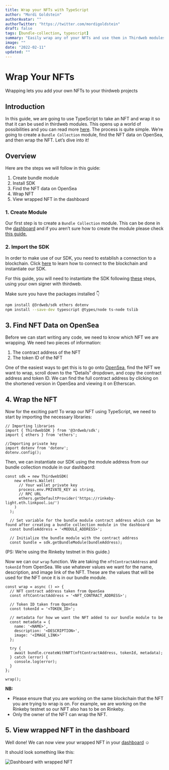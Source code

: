 ```yaml
---
title: Wrap your NFTs with TypeScript
author: "Mordi Goldstein"
authorAvatar: ""
authorTwitter: "https://twitter.com/mordigoldstein"
draft: false
tags: [bundle-collection, typescript]
summary: "Easily wrap any of your NFTs and use them in Thirdweb modules"
image: ""
date: "2022-02-11"
updated: ""
---
```


# Wrap Your NFTs

Wrapping lets you add your own NFTs to your thirdweb projects

## Introduction

In this guide, we are going to use TypeScript to take an NFT and wrap it so that it can be used in thirdweb modules. This opens up a world of possibilities and you can read more [here](https://discord.com/channels/834227967404146718/902296761840853012/926253742939062273).  The process is quite simple. We’re going to create a `Bundle Collection` module, find the NFT data on OpenSea, and then wrap the NFT. Let’s dive into it!

## Overview

Here are the steps we will follow in this guide:

1. Create bundle module
2. Install SDK
3. Find the NFT data on OpenSea
4. Wrap NFT
5. View wrapped NFT in the dashboard

### 1. Create Module

Our first step is to create a `Bundle Collection` module. This can be done in the [dashboard](/dashboard) and if you aren’t sure how to create the module please check [this guide.](/portal/learn/introduction) 

### 2. Import the SDK

In order to make use of our SDK, you need to establish a connection to a blockchain.
Click [here](/learn/connect-to-blockchain) to learn how to connect to the blockchain and instantiate our SDK.

For this guide, you will need to instantiate the SDK following [these](/learn/connect-to-blockchain#using-your-own-signer-with-thirdweb) steps, using your own signer with thirdweb.

Make sure you have the packages installed 👇
```bash
npm install @3rdweb/sdk ethers dotenv
npm install --save-dev typescript @types/node ts-node tslib
```

## 3. Find NFT Data on OpenSea

Before we can start writing any code, we need to know which NFT we are wrapping. We need two pieces of information:

1. The contract address of the NFT
2. The token ID of the NFT

One of the easiest ways to get this is to go onto [OpenSea](https://opensea.io/), find the NFT we want to wrap, scroll down to the “Details” dropdown, and copy the contract address and token ID. We can find the full contract address by clicking on the shortened version in OpenSea and viewing it on Etherscan. 

## 4. Wrap the NFT

Now for the exciting part! To wrap our NFT using TypeScript, we need to start by importing the necessary libraries:

```tsx
// Importing libraries
import { ThirdwebSDK } from '@3rdweb/sdk';
import { ethers } from 'ethers';

//Importing private key
import dotenv from 'dotenv';
dotenv.config();
```

Then, we can instantiate our SDK using the module address from our bundle collection module in our dashbaord:

```tsx
const sdk = new ThirdwebSDK(
    new ethers.Wallet(
      // Your wallet private key
      process.env.PRIVATE_KEY as string,
      // RPC URL
      ethers.getDefaultProvider('https://rinkeby-light.eth.linkpool.io/')
    )
  );
  
  // Set variable for the bundle module contract address which can be found after creating a bundle collection module in the dashboard
  const bundleAddress = '<MODULE_ADDRESS>';
  
  // Initialize the bundle module with the contract address
  const bundle = sdk.getBundleModule(bundleAddress);
```

(PS: We’re using the Rinkeby testnet in this guide.)

Now we can our `wrap` function. We are taking the `nftContractAddress` and `tokenId` from OpenSea. We use whatever values we want for the name, description, and image link of the NFT. These are the values that will be used for the NFT once it is in our bundle module. 

```tsx
const wrap = async () => {
  // NFT contract address taken from OpenSea
  const nftContractAddress = '<NFT_CONTRACT_ADDRESS>';

  // Token ID taken from OpenSea
  const tokenId = '<TOKEN_ID>';

  // metadata for how we want the NFT added to our bundle module to be
  const metadata = {
    name: '<NAME>',
    description: '<DESCRIPTION>',
    image: '<IMAGE_LINK>'
  };

  try {
    await bundle.createWithNFT(nftContractAddress, tokenId, metadata);
  } catch (error) {
    console.log(error);
  }
};

wrap();
```

**NB:** 

- Please ensure that you are working on the same blockchain that the NFT you are trying to wrap is on. For example, we are working on the Rinkeby testnet so our NFT also has to be on Rinkeby.
- Only the owner of the NFT can wrap the NFT.

## 5. View wrapped NFT in the dashboard

Well done! We can now view your wrapped NFT in your [dashboard](/dashboard) ☺️

It should look something like this:

![Dashboard with wrapped NFT](/assets/portal/guides/wrap-your-nfts/1-wrap-nfts.png)